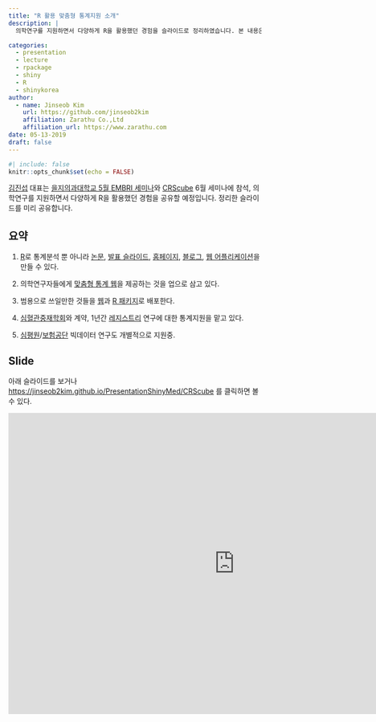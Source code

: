 ```yaml
---
title: "R 활용 맞춤형 통계지원 소개"
description: |
  의학연구를 지원하면서 다양하게 R을 활용했던 경험을 슬라이드로 정리하였습니다. 본 내용은 을지의과대학교 5월 EMBRI 세미나와 CRScube 6월 세미나에서 발표할 예정입니다. 

categories:
  - presentation
  - lecture
  - rpackage
  - shiny
  - R
  - shinykorea
author:
  - name: Jinseob Kim
    url: https://github.com/jinseob2kim
    affiliation: Zarathu Co.,Ltd
    affiliation_url: https://www.zarathu.com
date: 05-13-2019
draft: false
---
```


```r
#| include: false
knitr::opts_chunk$set(echo = FALSE)
```


[김진섭](https://github.com/jinseob2kim) 대표는 [을지의과대학교 5월 EMBRI 세미나](http://eulji.ac.kr/embri/index.html?menuno=3925)와 [CRScube](https://www.crscube.io/?lang=ko) 6월 세미나에 참석, 의학연구를 지원하면서 다양하게 R을 활용했던 경험을 공유할 예정입니다. 정리한 슬라이드를 미리 공유합니다.  



## 요약

1. [R](https://www.r-project.org/)로 통계분석 뿐 아니라 [논문](https://github.com/rstudio/rticles), [발표 슬라이드](https://github.com/yihui/xaringan), [홈페이지](https://github.com/rstudio/blogdown), [블로그](https://rstudio.github.io/distill/), [웹 어플리케이션](https://shiny.rstudio.com/)을 만들 수 있다. 


2. 의학연구자들에게 [맞춤형 통계 웹](http://app.zarathu.com)을 제공하는 것을 업으로 삼고 있다.


3. 범용으로 쓰일만한 것들을 [웹](http://app.zarathu.com)과 [R 패키지](https://github.com/jinseob2kim/jsmodule)로 배포한다.


4. [심혈관중재학회](http://www.kscvi.org/new_ksic2015/community/main/kbc)와 계약, 1년간 [레지스트리](https://clinicaltrials.gov/ct2/show/NCT03068494) 연구에 대한 통계지원을 맡고 있다.


5. [심평원](https://opendata.hira.or.kr/)/[보험공단](https://nhiss.nhis.or.kr/) 빅데이터 연구도 개별적으로 지원중.



## Slide

아래 슬라이드를 보거나 [https://jinseob2kim.github.io/PresentationShinyMed/CRScube](https://jinseob2kim.github.io/PresentationShinyMed/CRScube) 를 클릭하면 볼 수 있다.

<iframe src="https://jinseob2kim.github.io/PresentationShinyMed/CRScube" width="900" height="600" style="border: none;"></iframe>
